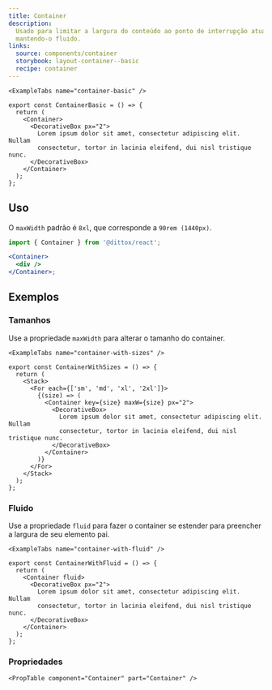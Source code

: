 ```yaml
---
title: Container
description:
  Usado para limitar a largura do conteúdo ao ponto de interrupção atual,
  mantendo-o fluido.
links:
  source: components/container
  storybook: layout-container--basic
  recipe: container
---
```


```
<ExampleTabs name="container-basic" />
```

```tsx
export const ContainerBasic = () => {
  return (
    <Container>
      <DecorativeBox px="2">
        Lorem ipsum dolor sit amet, consectetur adipiscing elit. Nullam
        consectetur, tortor in lacinia eleifend, dui nisl tristique nunc.
      </DecorativeBox>
    </Container>
  );
};
```

## Uso

O `maxWidth` padrão é `8xl`, que corresponde a `90rem (1440px)`.

```jsx
import { Container } from '@dittox/react';

<Container>
  <div />
</Container>;
```

## Exemplos

### Tamanhos

Use a propriedade `maxWidth` para alterar o tamanho do container.

```
<ExampleTabs name="container-with-sizes" />
```

```tsx
export const ContainerWithSizes = () => {
  return (
    <Stack>
      <For each={['sm', 'md', 'xl', '2xl']}>
        {(size) => (
          <Container key={size} maxW={size} px="2">
            <DecorativeBox>
              Lorem ipsum dolor sit amet, consectetur adipiscing elit. Nullam
              consectetur, tortor in lacinia eleifend, dui nisl tristique nunc.
            </DecorativeBox>
          </Container>
        )}
      </For>
    </Stack>
  );
};
```

### Fluido

Use a propriedade `fluid` para fazer o container se estender para preencher a largura de seu elemento pai.

```
<ExampleTabs name="container-with-fluid" />
```

```tsx
export const ContainerWithFluid = () => {
  return (
    <Container fluid>
      <DecorativeBox px="2">
        Lorem ipsum dolor sit amet, consectetur adipiscing elit. Nullam
        consectetur, tortor in lacinia eleifend, dui nisl tristique nunc.
      </DecorativeBox>
    </Container>
  );
};
```

### Propriedades

```
<PropTable component="Container" part="Container" />
```
